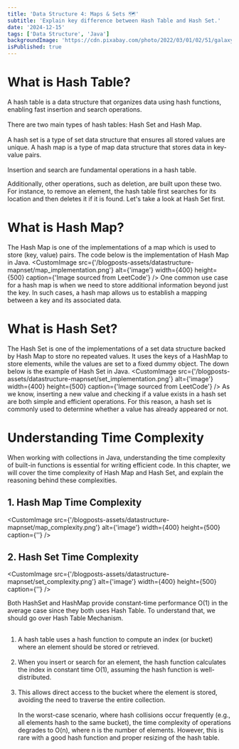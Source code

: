 ```yaml
---
title: 'Data Structure 4: Maps & Sets 🗺️'
subtitle: 'Explain key difference between Hash Table and Hash Set.'
date: '2024-12-15'
tags: ['Data Structure', 'Java']
backgroundImage: 'https://cdn.pixabay.com/photo/2022/03/01/02/51/galaxy-7040416_1280.png'
isPublished: true
---
```


# What is Hash Table?
A hash table is a data structure that organizes data using hash functions, enabling fast insertion and search operations.
<br></br>
There are two main types of hash tables: <Highlight>Hash Set</Highlight> and <Highlight>Hash Map</Highlight>.
<br></br>
A hash set is a type of set data structure that ensures all stored values are <Underline>unique</Underline>.
A hash map is a type of map data structure that stores data in <Underline>key-value pairs</Underline>.
<br></br>
Insertion and search are fundamental operations in a hash table.

Additionally, other operations, such as deletion, are built upon these two. 
For instance, to remove an element, the hash table first searches for its location and then deletes it if it is found.
Let's take a look at Hash Set first.

# What is Hash Map?
The Hash Map is one of the implementations of a map which is used to store <Underline>(key, value)</Underline> pairs.
The code below is the implementation of Hash Map in Java.
<CustomImage src={'/blogposts-assets/datastructure-mapnset/map_implementation.png'} alt={'image'} width={400} height={500} caption={'Image sourced from LeetCode'} />
One common use case for a hash map is when we need to store additional information beyond just the key. 
In such cases, a hash map allows us to establish a mapping between a key and its associated data.

# What is Hash Set?
The Hash Set is one of the implementations of a set data structure backed by Hash Map to store <Underline>no repeated values</Underline>. 
It uses the keys of a HashMap to store elements, while the values are set to a fixed dummy object.
The down below is the example of Hash Set in Java.
<CustomImage src={'/blogposts-assets/datastructure-mapnset/set_implementation.png'} alt={'image'} width={400} height={500} caption={'Image sourced from LeetCode'} />
As we know, inserting a new value and checking if a value exists in a hash set are both simple and efficient operations.
For this reason, a hash set is commonly used to determine whether <Underline>a value has already appeared or not</Underline>.

# Understanding Time Complexity
When working with collections in Java, understanding the time complexity of built-in functions is essential for writing efficient code.
In this chapter, we will cover the time complexity of Hash Map and Hash Set, and explain the reasoning behind these complexities.

## 1. Hash Map Time Complexity
<CustomImage src={'/blogposts-assets/datastructure-mapnset/map_complexity.png'} alt={'image'} width={400} height={500} caption={''} />

## 2. Hash Set Time Complexity
<CustomImage src={'/blogposts-assets/datastructure-mapnset/set_complexity.png'} alt={'image'} width={400} height={500} caption={''} />

Both HashSet and HashMap provide constant-time performance O(1) in the average case since they both uses Hash Table. 
To understand that, we should go over Hash Table Mechanism.
<br></br>
1. A hash table uses a hash function to compute an index (or bucket) where an element should be stored or retrieved.
<br></br>
2. When you insert or search for an element, the hash function calculates the index in constant time O(1), assuming the hash function is well-distributed.
<br></br>
3. This allows <Underline>direct access</Underline> to the bucket where the element is stored, avoiding the need to traverse the entire collection. 
<br></br>
In the worst-case scenario, where hash collisions occur frequently (e.g., all elements hash to the same bucket), 
the time complexity of operations degrades to O(n), where n is the number of elements. 
However, this is rare with a good hash function and proper resizing of the hash table.